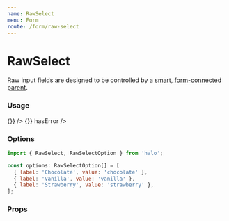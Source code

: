 ```yaml
---
name: RawSelect
menu: Form
route: /form/raw-select
---
```



# RawSelect

Raw input fields are designed to be controlled by a [smart, form-connected parent](https://github.com/venturehacks/AngelList/blob/master/frontend/talent/components/Form/TextField/index.tsx).

### Usage

<Playground>
  <Label field="ice-cream" title="One True Ice Cream" supportingText="Select your favorite!" containsFieldGroup>
    <Box row align="space-between" className="max-w-lg">
      <RawSelect
        name="ice-cream"
        value="vanilla"
        options={[
          { label: 'Chocolate', value: 'chocolate' },
          { label: 'Vanilla', value: 'vanilla' },
          { label: 'Strawberry', value: 'strawberry' },
        ]}
        onChange={() => {}}
      />
      <RawSelect
        name="ice-cream"
        value="oops, error"
        options={[
          { label: 'Chocolate', value: 'chocolate' },
          { label: 'Vanilla', value: 'vanilla' },
          { label: 'Strawberry', value: 'strawberry' },
        ]}
        onChange={() => {}}
        hasError
      />
    </Box>
  </Label>
</Playground>

### Options

```jsx
import { RawSelect, RawSelectOption } from 'halo';

const options: RawSelectOption[] = [
  { label: 'Chocolate', value: 'chocolate' },
  { label: 'Vanilla', value: 'vanilla' },
  { label: 'Strawberry', value: 'strawberry' },
];
```

### Props

<Props of={RawSelect} />
